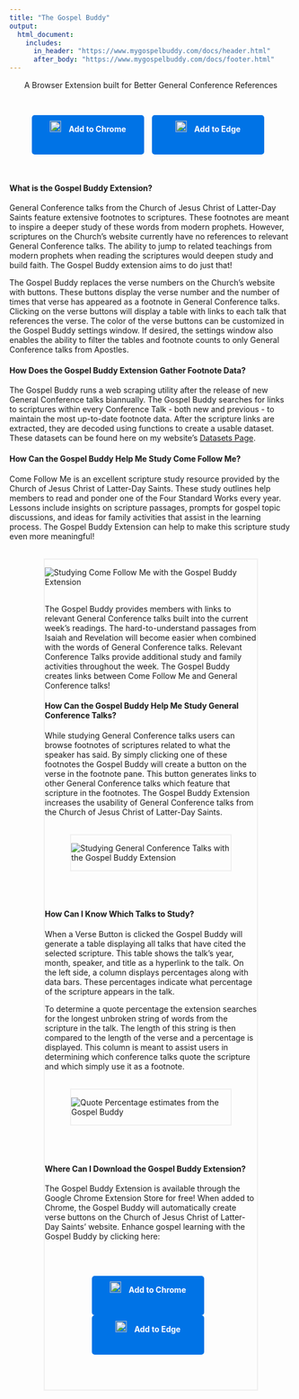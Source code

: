 ```yaml
---
title: "The Gospel Buddy"
output:
  html_document:
    includes:
      in_header: "https://www.mygospelbuddy.com/docs/header.html"
      after_body: "https://www.mygospelbuddy.com/docs/footer.html"
---
```

<style>
  /* Center alignment for the title, text under the title, and buttons */
  h1, .subtitle-text, .download-button {
    text-align: center;
  }

  /* Left alignment for paragraphs and their titles in the middle of the document */
  h4 {
    text-align: left;
  }
</style>

<div class="subtitle-text">
  <p>A Browser Extension built for Better General Conference References</p>
</div>
<br>

<style>
  .download-button {
    display: inline-block; /* Use inline-block to allow setting width */
    width: 180px; /* Set fixed width */
    height: 50px;
    margin-right: 10px;
    background-color: #0073e6; /* Blue color */
    color: #ffffff; /* White text color */
    padding: 10px 10px; /* Adjust padding as needed */
    border-radius: 5px; /* Rounded corners */
    text-decoration: none; /* Remove underline */
    font-weight: bold;
    text-align: center; /* Center text horizontally */
    line-height: 30px; /* Center text vertically */
  }

  .download-button img {
    width: 20px; /* Adjust image size as needed */
    margin-right: 10px; /* Add space between image and text */
  }
  
  /* Apply styling to larger images */
  .large-image {
    width: 75%; /* Set the width of the images to 75% of their current size */
    display: block; /* Center the images */
    margin: 0 auto; /* Center the images */
    border: 2px solid #f0f0f0;
  }

  /* Apply styling to Chrome and Edge icons */
  .download-button img {
    width: 20px; /* Adjust image size as needed */
    margin-right: 10px; /* Add space between image and text */
  }

  @media (max-width: 600px) {
  .download-button {
    display: block; /* Change to block-level element */
    margin: 0 auto; /* Center the buttons horizontally */
    width: 180px; /* Set fixed width */
    height: 50px;
    margin-bottom: 10px; /* Add spacing between buttons */
    background-color: #0073e6; /* Blue color */
    color: #ffffff; /* White text color */
    padding: 10px 10px; /* Adjust padding as needed */
    border-radius: 5px; /* Rounded corners */
    text-decoration: none; /* Remove underline */
    font-weight: bold;
    text-align: center; /* Center text horizontally */
    line-height: 30px; /* Center text vertically */
  }
}
</style>

<div class="subtitle-text">
  <a href="https://chromewebstore.google.com/detail/gospel-buddy/mlimohmgngjmnpllmnbjgkggclnmcdbn?hl=en" class="download-button">
    <img src="https://www.mygospelbuddy.com/docs/assets/chrome-logo.png" alt="Google Chrome Logo">
    Add to Chrome
  </a>
  <a href="https://microsoftedge.microsoft.com/addons/detail/gospel-buddy/mjpbfipgpeclaihceppjnkgeibgjdoig" class="download-button">
    <img src="https://www.mygospelbuddy.com/docs/assets/edge-logo.png" alt="Microsoft Edge Logo">
    Add to Edge
  </a>
</div>

<br>

#### What is the Gospel Buddy Extension?

General Conference talks from the Church of Jesus Christ of Latter-Day Saints feature extensive footnotes to scriptures. These footnotes are meant to inspire a deeper study of these words from modern prophets. However, scriptures on the Church's website currently have no references to relevant General Conference talks. The ability to jump to related teachings from modern prophets when reading the scriptures would deepen study and build faith. The Gospel Buddy extension aims to do just that!

The Gospel Buddy replaces the verse numbers on the Church's website with buttons. These buttons display the verse number and the number of times that verse has appeared as a footnote in General Conference talks. Clicking on the verse buttons will display a table with links to each talk that references the verse. The color of the verse buttons can be customized in the Gospel Buddy settings window. If desired, the settings window also enables the ability to filter the tables and footnote counts to only General Conference talks from Apostles.

#### How Does the Gospel Buddy Extension Gather Footnote Data?

The Gospel Buddy runs a web scraping utility after the release of new General Conference talks biannually. The Gospel Buddy searches for links to scriptures within every Conference Talk - both new and previous - to maintain the most up-to-date footnote data. After the scripture links are extracted, they are decoded using functions to create a usable dataset. These datasets can be found here on my website's <a href="https://kameronyork.com/datasets">Datasets Page</a>.

#### How Can the Gospel Buddy Help Me Study Come Follow Me?

Come Follow Me is an excellent scripture study resource provided by the Church of Jesus Christ of Latter-Day Saints. These study outlines help members to read and ponder one of the Four Standard Works every year. Lessons include insights on scripture passages, prompts for gospel topic discussions, and ideas for family activities that assist in the learning process. The Gospel Buddy Extension can help to make this scripture study even more meaningful!

<br>
<div class=large-image>
 <img src="https://www.mygospelbuddy.com/docs/assets/come-follow-me.png" alt="Studying Come Follow Me with the Gospel Buddy Extension">
<br>
<br>

The Gospel Buddy provides members with links to relevant General Conference talks built into the current week's readings. The hard-to-understand passages from Isaiah and Revelation will become easier when combined with the words of General Conference talks. Relevant Conference Talks provide additional study and family activities throughout the week. The Gospel Buddy creates links between Come Follow Me and General Conference talks!

#### How Can the Gospel Buddy Help Me Study General Conference Talks?

While studying General Conference talks users can browse footnotes of scriptures related to what the speaker has said.  By simply clicking one of these footnotes the Gospel Buddy will create a button on the verse in the footnote pane.  This button generates links to other General Conference talks which feature that scripture in the footnotes.  The Gospel Buddy Extension increases the usability of General Conference talks from the Church of Jesus Christ of Latter-Day Saints. 

<br>
<div class=large-image>
 <img src="https://www.mygospelbuddy.com/docs/assets/president-nelson.png" alt="Studying General Conference Talks with the Gospel Buddy Extension">
</div>
<br>
<br>

#### How Can I Know Which Talks to Study?

When a Verse Button is clicked the Gospel Buddy will generate a table displaying all talks that have cited the selected scripture.  This table shows the talk's year, month, speaker, and title as a hyperlink to the talk.  On the left side, a column displays percentages along with data bars.  These percentages indicate what percentage of the scripture appears in the talk.  

To determine a quote percentage the extension searches for the longest unbroken string of words from the scripture in the talk.  The length of this string is then compared to the length of the verse and a percentage is displayed.  This column is meant to assist users in determining which conference talks quote the scripture and which simply use it as a footnote.

<br>
<div class=large-image>
 <img src="https://www.mygospelbuddy.com/docs/assets/reference-table.png" alt="Quote Percentage estimates from the Gospel Buddy">
</div>
<br>
<br>

#### Where Can I Download the Gospel Buddy Extension?

The Gospel Buddy Extension is available through the Google Chrome Extension Store for free! When added to Chrome, the Gospel Buddy will automatically create verse buttons on the Church of Jesus Christ of Latter-Day Saints' website. Enhance gospel learning with the Gospel Buddy by clicking here: 

<br>
<br>
<div class="subtitle-text">
  <a href="https://chromewebstore.google.com/detail/gospel-buddy/mlimohmgngjmnpllmnbjgkggclnmcdbn?hl=en" class="download-button">
    <img src="https://www.mygospelbuddy.com/docs/assets/chrome-logo.png" alt="Google Chrome Logo">
    Add to Chrome
  </a>
  <a href="https://microsoftedge.microsoft.com/addons/detail/gospel-buddy/mjpbfipgpeclaihceppjnkgeibgjdoig" class="download-button">
    <img src="https://www.mygospelbuddy.com/docs/assets/edge-logo.png" alt="Microsoft Edge Logo">
    Add to Edge
  </a>
</div>
<br>
<br>
